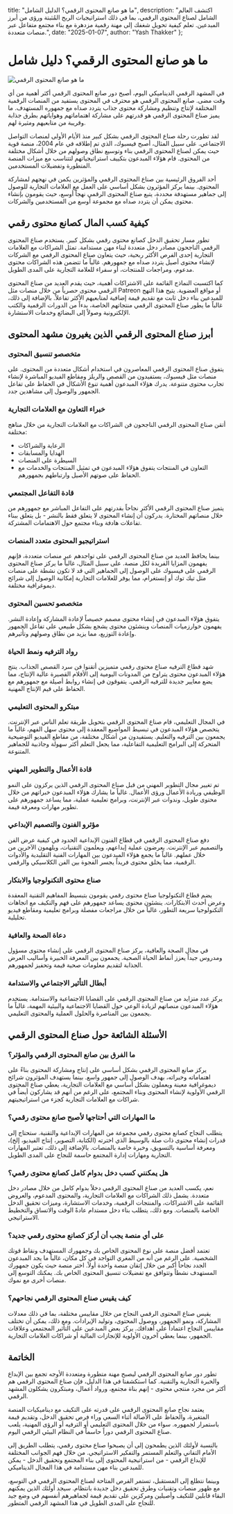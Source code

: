   title: "ما هو صانع المحتوى الرقمي؟ الدليل الشامل",
  description: "اكتشف العالم الشامل لصناع المحتوى الرقمي، بما في ذلك استراتيجيات الربح المُثبتة ورؤى من أبرز المبدعين. تعلم كيفية تحويل شغفك إلى مهنة رقمية مزدهرة مع بناء مجتمع متفاعل عبر منصات متعددة.",
  date: "2025-01-07",
  author: "Yash Thakker"
};

# ما هو صانع المحتوى الرقمي؟ دليل شامل

![ما هو صانع المحتوى الرقمي](/images/blog-posts/what-is-a-digital-creator.jpeg)

في المشهد الرقمي الديناميكي اليوم، أصبح دور صانع المحتوى الرقمي أكثر أهمية من أي وقت مضى. صانع المحتوى الرقمي هو محترف في المحتوى يستفيد من المنصات الرقمية المختلفة لإنتاج وتنظيم ومشاركة محتوى جذاب يتردد صداه مع جمهوره المستهدف. ما يميز صناع المحتوى الرقمي هو قدرتهم على مشاركة اهتماماتهم وهواياتهم بطرق جذابة وقريبة من متابعيهم ومثيرة لهم.

لقد تطورت رحلة صناع المحتوى الرقمي بشكل كبير منذ الأيام الأولى لمنصات التواصل الاجتماعي. على سبيل المثال، أصبح فيسبوك، الذي تم إطلاقه في عام 2004، منصة قوية حيث يمكن لصناع المحتوى الرقمي بناء وتوسيع نطاق وصولهم من خلال أشكال مختلفة من المحتوى. قام هؤلاء المبدعون بتكييف استراتيجياتهم لتتناسب مع ميزات المنصة المتطورة وتفضيلات المستخدمين.

أحد الفروق الرئيسية بين صناع المحتوى الرقمي والمؤثرين يكمن في نهجهم لمشاركة المحتوى. بينما يركز المؤثرون بشكل أساسي على العمل مع العلامات التجارية للوصول إلى جماهير مستهدفة محددة، يتبع صناع المحتوى الرقمي نهجاً أوسع، حيث يقومون بإنشاء محتوى يمكن أن يتردد صداه مع مجموعة أوسع من المستخدمين والشركات.

## كيفية كسب المال كصانع محتوى رقمي

تطور مسار تحقيق الدخل كصانع محتوى رقمي بشكل كبير. يستخدم صناع المحتوى الرقمي الناجحون مصادر دخل متعددة لبناء مهن مستدامة. تمثل الشراكات مع العلامات التجارية إحدى الفرص الأكثر ربحية، حيث يتعاون صناع المحتوى الرقمي مع الشركات لإنشاء محتوى أصيل يتردد صداه مع جمهورهم. غالباً ما تتضمن هذه الشراكات محتوى مدعوم، ومراجعات للمنتجات، أو سفراء للعلامة التجارية على المدى الطويل.

كما اكتسبت النماذج القائمة على الاشتراكات أهمية، حيث يقدم العديد من صناع المحتوى الرقمي محتوى حصرياً من خلال منصات مثل Patreon أو مواقع العضوية. يتيح هذا النهج للمبدعين بناء دخل ثابت مع تقديم قيمة إضافية لمتابعيهم الأكثر تفاعلاً. بالإضافة إلى ذلك، غالباً ما يطور صناع المحتوى الرقمي منتجاتهم الخاصة، بدءاً من الدورات الرقمية والكتب الإلكترونية وصولاً إلى البضائع وخدمات الاستشارة.

## أبرز صناع المحتوى الرقمي الذين يغيرون مشهد المحتوى

### متخصصو تنسيق المحتوى
يتفوق صناع المحتوى الرقمي المعاصرون في استخدام أشكال متعددة من المحتوى. على منصات مثل فيسبوك، يستفيدون من القصص والريلز ومقاطع الفيديو المباشرة لإنشاء تجارب محتوى متنوعة. يدرك هؤلاء المبدعون أهمية تنوع الأشكال في الحفاظ على تفاعل الجمهور والوصول إلى مشاهدين جدد.

### خبراء التعاون مع العلامات التجارية
أتقن صناع المحتوى الرقمي الناجحون فن الشراكات مع العلامات التجارية من خلال مناهج مختلفة:
- الرعاية والشراكات
- الهدايا والمسابقات
- السيطرة على المنصات
- التعاون في المنتجات
يتفوق هؤلاء المبدعون في تمثيل المنتجات والخدمات مع الحفاظ على صوتهم الأصيل وارتباطهم بجمهورهم.

### قادة التفاعل المجتمعي
يتميز صناع المحتوى الرقمي الأكثر نجاحاً بقدرتهم على التفاعل المباشر مع جمهورهم من خلال منصاتهم المختارة. يدركون أن إنشاء المحتوى لا يتعلق فقط بالنشر - بل يتعلق ببناء تفاعلات هادفة وبناء مجتمع حول الاهتمامات المشتركة.

### استراتيجيو المحتوى متعدد المنصات
بينما يحافظ العديد من صناع المحتوى الرقمي على تواجدهم عبر منصات متعددة، فإنهم يفهمون المزايا الفريدة لكل منصة. على سبيل المثال، غالباً ما يركز صناع المحتوى الرقمي على فيسبوك على الوصول إلى الجماهير التي قد لا تكون نشطة على منصات مثل تيك توك أو إنستغرام، مما يوفر للعلامات التجارية إمكانية الوصول إلى شرائح ديموغرافية مختلفة.

### متخصصو تحسين المحتوى
يتفوق هؤلاء المبدعون في إنشاء محتوى مصمم خصيصاً لإعادة المشاركة وإعادة النشر. يفهمون خوارزميات المنصات وينشئون محتوى يشجع بشكل طبيعي على تفاعل الجمهور وإعادة التوزيع، مما يزيد من نطاق وصولهم وتأثيرهم.

### رواد الترفيه ونمط الحياة
شهد قطاع الترفيه صناع محتوى رقمي متميزين أتقنوا فن سرد القصص الجذاب. ينتج هؤلاء المبدعون محتوى يتراوح من المدونات اليومية إلى الأفلام القصيرة عالية الإنتاج، مما يضع معايير جديدة للترفيه الرقمي. يتفوقون في إنشاء روابط أصيلة مع جمهورهم مع الحفاظ على قيم الإنتاج المهنية.

### مبتكرو المحتوى التعليمي
في المجال التعليمي، قام صناع المحتوى الرقمي بتحويل طريقة تعلم الناس عبر الإنترنت. يتخصص هؤلاء المبدعون في تبسيط المواضيع المعقدة إلى محتوى سهل الفهم، غالباً ما يجمعون بين الترفيه والتعليم. يستفيدون من أشكال مختلفة، من مقاطع الفيديو التوضيحية المتحركة إلى البرامج التعليمية التفاعلية، مما يجعل التعلم أكثر سهولة وجاذبية للجماهير المتنوعة.

### قادة الأعمال والتطوير المهني
تم تغيير مجال التطوير المهني من قبل صناع المحتوى الرقمي الذين يركزون على النمو الوظيفي وريادة الأعمال ورؤى الأعمال. غالباً ما يشارك هؤلاء المبدعون خبراتهم من خلال محتوى طويل، وندوات عبر الإنترنت، وبرامج تعليمية عملية، مما يساعد جمهورهم على تطوير مهارات ومعرفة قيمة.

### مؤثرو الفنون والتصميم الإبداعي
دفع صناع المحتوى الرقمي في قطاع الفنون الإبداعية الحدود في كيفية عرض الفن والتصميم عبر الإنترنت. يعرضون عملية إبداعهم، ويعلمون التقنيات، ويلهمون الآخرين من خلال عملهم. غالباً ما يجمع هؤلاء المبدعون بين المهارات الفنية التقليدية والأدوات الرقمية، مما يخلق محتوى فريداً يجسر الفجوة بين الفن الكلاسيكي والرقمي.

### صناع محتوى التكنولوجيا والابتكار
يضم قطاع التكنولوجيا صناع محتوى رقمي يقومون بتبسيط المفاهيم التقنية المعقدة وعرض أحدث الابتكارات. ينشئون محتوى يساعد جمهورهم على فهم والتكيف مع اتجاهات التكنولوجيا سريعة التطور، غالباً من خلال مراجعات مفصلة وبرامج تعليمية ومقاطع فيديو تحليلية.

### دعاة الصحة والعافية
في مجال الصحة والعافية، يركز صناع المحتوى الرقمي على إنشاء محتوى مسؤول ومدروس جيداً يعزز أنماط الحياة الصحية. يجمعون بين المعرفة الخبيرة وأساليب العرض الجذابة لتقديم معلومات صحية قيمة وتحفيز لجمهورهم.

### أبطال التأثير الاجتماعي والاستدامة
يركز عدد متزايد من صناع المحتوى الرقمي على القضايا الاجتماعية والاستدامة. يستخدم هؤلاء المبدعون منصاتهم لزيادة الوعي حول القضايا الاجتماعية والبيئية المهمة، غالباً ما يجمعون بين المناصرة والحلول العملية والمحتوى التعليمي.

## الأسئلة الشائعة حول صناع المحتوى الرقمي

### ما الفرق بين صانع المحتوى الرقمي والمؤثر؟
يركز صانع المحتوى الرقمي بشكل أساسي على إنتاج ومشاركة المحتوى بناءً على اهتماماته وخبراته، بهدف الوصول إلى جمهور واسع. بينما يستهدف المؤثرون شرائح ديموغرافية معينة ويعملون بشكل أساسي مع العلامات التجارية، يعطي صناع المحتوى الرقمي الأولوية لإنشاء المحتوى وبناء المجتمع، على الرغم من أنهم قد يشاركون أيضاً في شراكات مع العلامات التجارية كجزء من استراتيجيتهم.

### ما المهارات التي أحتاجها لأصبح صانع محتوى رقمي؟
يتطلب النجاح كصانع محتوى رقمي مجموعة من المهارات الإبداعية والتقنية. ستحتاج إلى قدرات إنشاء محتوى ذات صلة بالوسيط الذي اخترته (الكتابة، التصوير، إنتاج الفيديو، إلخ)، ومعرفة أساسية بالتسويق، وخبرة خاصة بالمنصات. بالإضافة إلى ذلك، تعتبر المهارات التجارية ومهارات إدارة المجتمع حاسمة للنجاح على المدى الطويل.

### هل يمكنني كسب دخل بدوام كامل كصانع محتوى رقمي؟
نعم، يكسب العديد من صناع المحتوى الرقمي دخلاً بدوام كامل من خلال مصادر دخل متعددة. يشمل ذلك الشراكات مع العلامات التجارية، والمحتوى المدعوم، والعروض القائمة على الاشتراكات، والمنتجات الرقمية، وخدمات الاستشارة، وميزات تحقيق الدخل الخاصة بالمنصات. ومع ذلك، يتطلب بناء دخل مستدام عادةً الوقت والاتساق والتخطيط الاستراتيجي.

### على أي منصة يجب أن أركز كصانع محتوى رقمي جديد؟
تعتمد أفضل منصة على نوع المحتوى الخاص بك وجمهورك المستهدف ونقاط قوتك الشخصية. على الرغم من أنه من المغري التواجد في كل مكان، غالباً ما يجد المبدعون الجدد نجاحاً أكبر من خلال إتقان منصة واحدة أولاً. اختر منصة حيث يكون جمهورك المستهدف نشطاً وتتوافق مع تفضيلات تنسيق المحتوى الخاص بك. يمكنك التوسع إلى منصات أخرى مع نموك.

### كيف يقيس صناع المحتوى الرقمي نجاحهم؟
يقيس صناع المحتوى الرقمي النجاح من خلال مقاييس مختلفة، بما في ذلك معدلات المشاركة، ونمو الجمهور، ووصول المحتوى، وتوليد الإيرادات. ومع ذلك، يمكن أن تختلف مقاييس النجاح اعتماداً على أهدافك. يركز بعض المبدعين على التأثير المجتمعي وعلاقات الجمهور، بينما يعطي آخرون الأولوية للإنجازات المالية أو شراكات العلامات التجارية.

## الخاتمة

تطور دور صانع المحتوى الرقمي ليصبح مهنة متطورة ومتعددة الأوجه تجمع بين الإبداع والخبرة التجارية والتقنية. كما استكشفنا في هذا الدليل، فإن صناع المحتوى الرقمي هم أكثر من مجرد منتجي محتوى - إنهم بناة مجتمع، ورواد أعمال، ومبتكرون يشكلون المشهد الرقمي.

يعتمد نجاح صانع المحتوى الرقمي على قدرته على التكيف مع ديناميكيات المنصة المتغيرة، والحفاظ على الأصالة أثناء السعي وراء فرص تحقيق الدخل، وتقديم قيمة باستمرار لجمهوره. سواء من خلال المحتوى التعليمي أو الترفيه أو الرؤى المهنية، يلعب صناع المحتوى الرقمي دوراً حاسماً في النظام البيئي الرقمي اليوم.

بالنسبة لأولئك الذين يطمحون إلى أن يصبحوا صناع محتوى رقمي، يتطلب الطريق إلى الأمام التفاني والتعلم المستمر والتفكير الاستراتيجي. من خلال فهم الجوانب المختلفة للإبداع الرقمي - من استراتيجية المحتوى إلى بناء المجتمع وتحقيق الدخل - يمكن للمبدعين بناء مهن مستدامة في هذا المجال الديناميكي.

وبينما نتطلع إلى المستقبل، تستمر الفرص المتاحة لصناع المحتوى الرقمي في التوسع، مع ظهور منصات وتقنيات وطرق تحقيق دخل جديدة بانتظام. سيجد أولئك الذين يمكنهم البقاء قابلين للتكيف وأصيلين ومركزين على تقديم قيمة لجماهيرهم أنفسهم في وضع جيد للنجاح على المدى الطويل في هذا المشهد الرقمي المتطور.